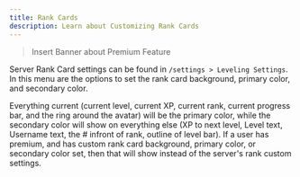 ```yaml
---
title: Rank Cards
description: Learn about Customizing Rank Cards
---
```


> Insert Banner about Premium Feature

Server Rank Card settings can be found in `/settings > Leveling Settings`. In this menu are the options to set the rank card background, primary color, and secondary color.

Everything current (current level, current XP, current rank, current progress bar, and the ring around the avatar) will be the primary color, while the secondary color will show on everything else (XP to next level, Level text, Username text, the # infront of rank, outline of level bar). If a user has premium, and has custom rank card background, primary color, or secondary color set, then that will show instead of the server's rank custom settings.